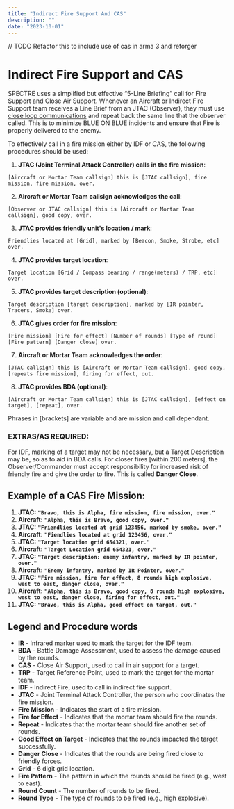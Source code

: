 ```yaml
---
title: "Indirect Fire Support And CAS"
description: ""
date: "2023-10-01"
---
```



// TODO Refactor this to include use of cas in arma 3 and reforger

# Indirect Fire Support and CAS
SPECTRE uses a simplified but effective “5-Line Briefing” call for Fire Support and Close Air Support.
Whenever an Aircraft or Indirect Fire Support team receives a Line Brief from an JTAC (Observer), they must use [close loop communications](/sop/communications/radio-communications#closed-loop-communications) and repeat back the same line that the observer called. This is to minimize BLUE ON BLUE incidents and ensure that Fire is properly delivered to the enemy. 

To effectively call in a fire mission either by IDF or CAS, the following procedures should be used:

1. **JTAC (Joint Terminal Attack Controller) calls in the fire mission**:

`[Aircraft or Mortar Team callsign] this is [JTAC callsign], fire mission, fire mission, over.`

2. **Aircraft or Mortar Team callsign acknowledges the call**:

`[Observer or JTAC callsign] this is [Aircraft or Mortar Team callsign], good copy, over.`

3. **JTAC provides friendly unit's location / mark**:

`Friendlies located at [Grid], marked by [Beacon, Smoke, Strobe, etc] over.`

4. **JTAC provides target location**:

`Target location [Grid / Compass bearing / range(meters) / TRP, etc] over.`

5. **JTAC provides target description (optional)**:

`Target description [target description], marked by [IR pointer, Tracers, Smoke] over.`

6. **JTAC gives order for fire mission**:

`[Fire mission] [Fire for effect] [Number of rounds] [Type of round] [Fire pattern] [Danger close] over.`

7. **Aircraft or Mortar Team acknowledges the order**:

`[JTAC callsign] this is [Aircraft or Mortar Team callsign], good copy, [repeats fire mission], firing for effect, out.`

8. **JTAC provides BDA (optional)**:

`[Aircraft or Mortar Team callsign] this is [JTAC callsign], [effect on target], [repeat], over.`


<Callout type="info">
  Phrases in [brackets] are variable and are mission and call dependant.
</Callout>


### EXTRAS/AS REQUIRED:
For IDF, marking of a target may not be necessary, but a Target Description may be, so as to aid in BDA calls.
For closer fires [within 200 meters], the Observer/Commander must accept responsibility for increased risk of friendly fire and give the order to fire. This is called **Danger Close**.

## Example of a CAS Fire Mission:

1. **JTAC:** **`"Bravo, this is Alpha, fire mission, fire mission, over."`**
2. **Aircraft:** **`"Alpha, this is Bravo, good copy, over."`**
3. **JTAC:** **`"Friendlies located at grid 123456, marked by smoke, over."`**
2. **Aircraft:** **`"Fiendlies located at grid 123456, over."`**
4. **JTAC:** **`"Target location grid 654321, over."`**
2. **Aircraft:** **`"Target Location grid 654321, over."`**
5. **JTAC:** **`"Target description: enemy infantry, marked by IR pointer, over."`**
2. **Aircraft:** **`"Enemy infantry, marked by IR Pointer, over."`**
6. **JTAC:** **`"Fire mission, fire for effect, 8 rounds high explosive, west to east, danger close, over."`**
7. **Aircraft:** **`"Alpha, this is Bravo, good copy, 8 rounds high explosive, west to east, danger close, firing for effect, out."`**
8. **JTAC:** **`"Bravo, this is Alpha, good effect on target, out."`**

## Legend and Procedure words

- **IR** - Infrared marker used to mark the target for the IDF team.
- **BDA** - Battle Damage Assessment, used to assess the damage caused by the rounds.
- **CAS** - Close Air Support, used to call in air support for a target.
- **TRP** - Target Reference Point, used to mark the target for the mortar team.
- **IDF** - Indirect Fire, used to call in indirect fire support.
- **JTAC** - Joint Terminal Attack Controller, the person who coordinates the fire mission.
- **Fire Mission** - Indicates the start of a fire mission.
- **Fire for Effect** - Indicates that the mortar team should fire the rounds.
- **Repeat** - Indicates that the mortar team should fire another set of rounds.
- **Good Effect on Target** - Indicates that the rounds impacted the target successfully.
- **Danger Close** - Indicates that the rounds are being fired close to friendly forces.
- **Grid** - 6 digit grid location.
- **Fire Pattern** - The pattern in which the rounds should be fired (e.g., west to east).
- **Round Count** - The number of rounds to be fired.
- **Round Type** - The type of rounds to be fired (e.g., high explosive).